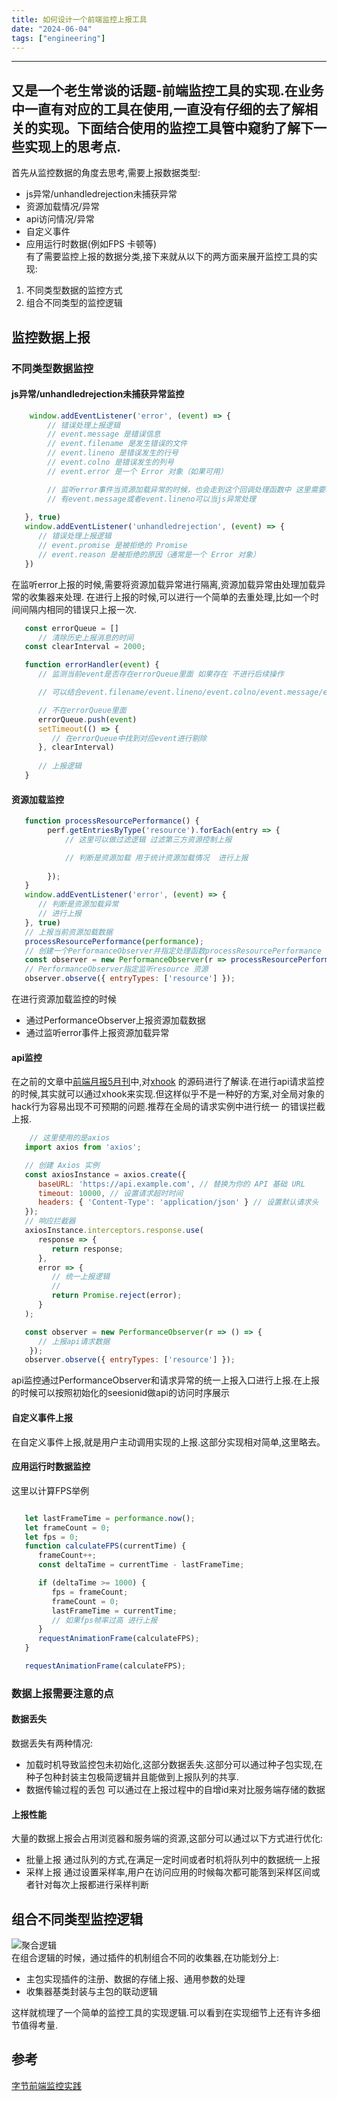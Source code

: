 ```yaml
---
title: 如何设计一个前端监控上报工具
date: "2024-06-04"  
tags: ["engineering"]
---
```


---
又是一个老生常谈的话题-前端监控工具的实现.在业务中一直有对应的工具在使用,一直没有仔细的去了解相关的实现。下面结合使用的监控工具管中窥豹了解下一些实现上的思考点.
---

首先从监控数据的角度去思考,需要上报数据类型:
* js异常/unhandledrejection未捕获异常
* 资源加载情况/异常
* api访问情况/异常
* 自定义事件
* 应用运行时数据(例如FPS 卡顿等)  
有了需要监控上报的数据分类,接下来就从以下的两方面来展开监控工具的实现:
1. 不同类型数据的监控方式
2. 组合不同类型的监控逻辑

## 监控数据上报

### 不同类型数据监控

#### js异常/unhandledrejection未捕获异常监控

```javascript
    window.addEventListener('error', (event) => {  
        // 错误处理上报逻辑
        // event.message 是错误信息
        // event.filename 是发生错误的文件
        // event.lineno 是错误发生的行号
        // event.colno 是错误发生的列号
        // event.error 是一个 Error 对象（如果可用）

        // 监听error事件当资源加载异常的时候，也会走到这个回调处理函数中 这里需要将资源加载相关信息隔离
        // 有event.message或者event.lineno可以当js异常处理
        
   }, true)
   window.addEventListener('unhandledrejection', (event) => {
      // 错误处理上报逻辑
      // event.promise 是被拒绝的 Promise
      // event.reason 是被拒绝的原因（通常是一个 Error 对象）
   })
```

在监听error上报的时候,需要将资源加载异常进行隔离,资源加载异常由处理加载异常的收集器来处理.
在进行上报的时候,可以进行一个简单的去重处理,比如一个时间间隔内相同的错误只上报一次.

```javascript
   const errorQueue = []
      // 清除历史上报消息的时间
   const clearInterval = 2000;

   function errorHandler(event) {
      // 监测当前event是否存在errorQueue里面 如果存在 不进行后续操作

      // 可以结合event.filename/event.lineno/event.colno/event.message/event.error.stack来判断是否是同一错误

      // 不在errorQueue里面
      errorQueue.push(event)
      setTimeout(() => {
         // 在errorQueue中找到对应event进行剔除
      }, clearInterval)
      
      // 上报逻辑
   }

```

#### 资源加载监控

```javascript
   function processResourcePerformance() {
        perf.getEntriesByType('resource').forEach(entry => {
            // 这里可以做过滤逻辑 过滤第三方资源控制上报

            // 判断是资源加载 用于统计资源加载情况  进行上报
            
        });
   }
   window.addEventListener('error', (event) => {
      // 判断是资源加载异常 
      // 进行上报
   }, true)
   // 上报当前资源加载数据
   processResourcePerformance(performance);
   // 创建一个PerformanceObserver并指定处理函数processResourcePerformance
   const observer = new PerformanceObserver(r => processResourcePerformance(r));
   // PerformanceObserver指定监听resource 资源
   observer.observe({ entryTypes: ['resource'] });
```
在进行资源加载监控的时候
* 通过PerformanceObserver上报资源加载数据
* 通过监听error事件上报资源加载异常

#### api监控
在之前的文章中[前端月报5月刊](https://icantunderstand.github.io/blogNew/blog/weeklyReport/2024-5-1)中,对[xhook](https://www.npmjs.com/package/xhook)
的源码进行了解读.在进行api请求监控的时候,其实就可以通过xhook来实现.但这样似乎不是一种好的方案,对全局对象的hack行为容易出现不可预期的问题.推荐在全局的请求实例中进行统一
的错误拦截上报.

```javascript
    // 这里使用的是axios
   import axios from 'axios';

   // 创建 Axios 实例
   const axiosInstance = axios.create({
      baseURL: 'https://api.example.com', // 替换为你的 API 基础 URL
      timeout: 10000, // 设置请求超时时间
      headers: { 'Content-Type': 'application/json' } // 设置默认请求头
   });
   // 响应拦截器
   axiosInstance.interceptors.response.use(
      response => {
         return response;
      },
      error => {
         // 统一上报逻辑
         // 
         return Promise.reject(error);
      }
   );

   const observer = new PerformanceObserver(r => () => {  
      // 上报api请求数据
    });
   observer.observe({ entryTypes: ['resource'] });

```

api监控通过PerformanceObserver和请求异常的统一上报入口进行上报.在上报的时候可以按照初始化的seesionid做api的访问时序展示


#### 自定义事件上报
在自定义事件上报,就是用户主动调用实现的上报.这部分实现相对简单,这里略去。

#### 应用运行时数据监控
这里以计算FPS举例
```javascript

   let lastFrameTime = performance.now();
   let frameCount = 0;
   let fps = 0;
   function calculateFPS(currentTime) {
      frameCount++;
      const deltaTime = currentTime - lastFrameTime;

      if (deltaTime >= 1000) {
         fps = frameCount;
         frameCount = 0;
         lastFrameTime = currentTime;
         // 如果fps帧率过高 进行上报
      }
      requestAnimationFrame(calculateFPS);
   }

   requestAnimationFrame(calculateFPS);

```

### 数据上报需要注意的点

#### 数据丢失
数据丢失有两种情况:
* 加载时机导致监控包未初始化,这部分数据丢失.这部分可以通过种子包实现,在种子包种封装主包极简逻辑并且能做到上报队列的共享.
* 数据传输过程的丢包 可以通过在上报过程中的自增id来对比服务端存储的数据

#### 上报性能
大量的数据上报会占用浏览器和服务端的资源,这部分可以通过以下方式进行优化:
* 批量上报 通过队列的方式,在满足一定时间或者时机将队列中的数据统一上报
* 采样上报 通过设置采样率,用户在访问应用的时候每次都可能落到采样区间或者针对每次上报都进行采样判断


## 组合不同类型监控逻辑
![聚合逻辑](/static/images/frontEndToolStatic/buildLogger/logger.jpg)  
在组合逻辑的时候，通过插件的机制组合不同的收集器,在功能划分上:
* 主包实现插件的注册、数据的存储上报、通用参数的处理
* 收集器基类封装与主包的联动逻辑

这样就梳理了一个简单的监控工具的实现逻辑.可以看到在实现细节上还有许多细节值得考量.

## 参考
[字节前端监控实践](https://juejin.cn/post/7195496297150709821)